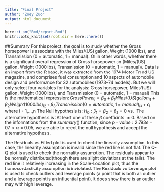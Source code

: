 ---
title: "Final Project"
author: "Zoey Zuo"
output: html_document
---

```{r, include = FALSE}
here::i_am("Rmd/report.Rmd")
knitr::opts_knit$set(root.dir = here::here())
```

##Summary
For this project, the goal is to study whether the Gross horsepower is associate with the Miles/(US) gallon, Weight (1000 lbs), and Transmission (0 = automatic, 1 = manual). Or in other words, whether there is a significant overall regression of Gross horsepower on (Miles/(US) gallon, Weight (1000 lbs), Transmission (0 = automatic, 1 = manual)).
Data is an import from the R base, it was extracted from the 1974 Motor Trend US magazine, and comprises fuel consumption and 10 aspects of automobile design and performance for 32 automobiles (1973–74 models). But we will only select four variables for the analysis: Gross horsepower, Miles/(US) gallon, Weight (1000 lbs), and Transmission (0 = automatic, 1 = manual)
This is the mathematical expression:
$GrossPower_{i}=\beta_0+\beta_1 Miles/(US) gallon_{i1} +\beta_2 Weight (1000 lbs)_{i2}+\beta_3Transmission (0 = automatic, 1 = manual)_{i3}+\epsilon_i$
where i = 1,...,n
The Null hypothesis is: $H_0:\beta_1=\beta_2=\beta_3=0$ 
vs. 
The alternative hypothesis is :At least one of these $\beta$ coefficints $\neq0$.
Based on the informations from the $summary()$ function, since $p-value: 2.793e-07 < \alpha=0.05$, we are able to reject the null hypothesis and accept the alternative hypothesis. 


The Residuals vs Fitted plot is used to check the linearity assumption. In this case, the linearity assumption is invalid since the red line is not flat. The Q-Q plot is used to check the normality assumption. The residuals appear to be normally distributed(though there are slight deviations at the tails). The red line is relatively increasing in the Scale-Location plot, thus the homoscedasticity assumption is inviolated. The Residuals vs Leverage plot is used to check outliers and leverage points (a point that is both an outlier and a leverage point is an influential point). It does show there is an outlier may with high leverage. 

